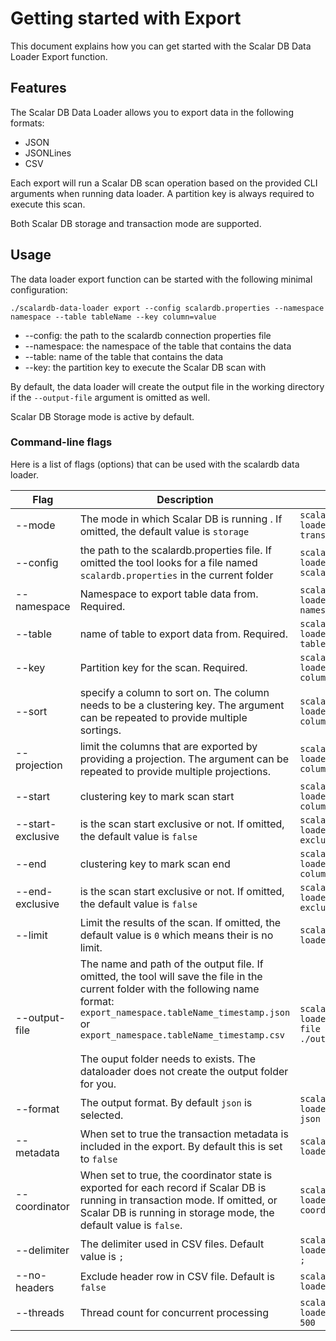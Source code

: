 # Getting started with Export

This document explains how you can get started with the Scalar DB Data Loader Export function.

## Features

The Scalar DB Data Loader allows you to export data in the following formats:

- JSON
- JSONLines
- CSV

Each export will run a Scalar DB scan operation based on the provided CLI arguments when running data loader.  A partition key is always required to execute this scan.

Both Scalar DB storage and transaction mode are supported.

## Usage

The data loader export function can be started with the following minimal configuration:

```
./scalardb-data-loader export --config scalardb.properties --namespace namespace --table tableName --key column=value
```



- --config:   the path to the scalardb connection properties file
- --namespace:  the namespace of the table that contains the data
- --table: name of the table that contains the data
- --key:  the partition key to execute the Scalar DB scan with

By default, the data loader will create the output file in the working directory if the `--output-file` argument is omitted as well.

Scalar DB Storage mode is active by default.

### Command-line flags

Here is a list of flags (options) that can be used with the scalardb data loader.

| Flag              | Description                                                  | Usage                                                  |
| ----------------- | ------------------------------------------------------------ | ------------------------------------------------------ |
| --mode            | The mode in which Scalar DB is running . If omitted, the default value is `storage` | `scalardb-data-loader --mode transaction`              |
| --config          | the path to the scalardb.properties file. If omitted the tool looks for a file named `scalardb.properties` in the current folder | `scalardb-data-loader --config scalardb.properties`    |
| --namespace       | Namespace to export table data from. Required.               | `scalardb-data-loader --namespace namespace`           |
| --table           | name of table to export data from. Required.                 | `scalardb-data-loader --table tableName`               |
| --key             | Partition key for the scan. Required.                        | `scalardb-data-loader --key columnName=value`          |
| --sort            | specify a column to sort on. The column needs to be a clustering key. The argument can be repeated to provide multiple sortings. | `scalardb-data-loader --sort columnName=desc`          |
| --projection      | limit the columns that are exported by providing a projection. The argument can be repeated to provide multiple projections. | `scalardb-data-loader --projection columnName`         |
| --start           | clustering key to mark scan start                            | `scalardb-data-loader --start columnName=value`        |
| --start-exclusive | is the scan start exclusive or not. If omitted, the default value is `false` | `scalardb-data-loader --start-exclusive`               |
| --end             | clustering key to mark scan end                              | `scalardb-data-loader --end columnName=value`          |
| --end-exclusive   | is the scan start exclusive or not. If omitted, the default value is `false` | `scalardb-data-loader --end-exclusive`                 |
| --limit           | Limit the results of the scan. If omitted, the default value is `0` which means their is no limit. | `scalardb-data-loader --limit 1000`                    |
| --output-file     | The name and path of the output file. If omitted, the tool will save the file in the current folder with the following name format:<br />`export_namespace.tableName_timestamp.json` or `export_namespace.tableName_timestamp.csv`<br /><br />The ouput folder needs to exists. The dataloader does not create the output folder for you. | `scalardb-data-loader --output-file ./out/output.json` |
| --format          | The output format. By default `json` is selected.           | `scalardb-data-loader --format json`                   |
| --metadata        | When set to true the transaction metadata is included in the export. By default this is set to `false` | `scalardb-data-loader --metadata`                      |
| --coordinator     | When set to true, the coordinator state is exported for each record if Scalar DB is running in transaction mode. If omitted, or Scalar DB is running in storage mode, the default value is `false`. | `scalardb-data-loader --coordinator`                   |
| --delimiter       | The delimiter used in CSV files. Default value is `;`        | `scalardb-data-loader --delimiter ;`                   |
| --no-headers      | Exclude header row in CSV file. Default is `false`           | `scalardb-data-loader --no-headers`                    |
| --threads         | Thread count for concurrent processing                       | `scalardb-data-loader --threads 500`                   |

